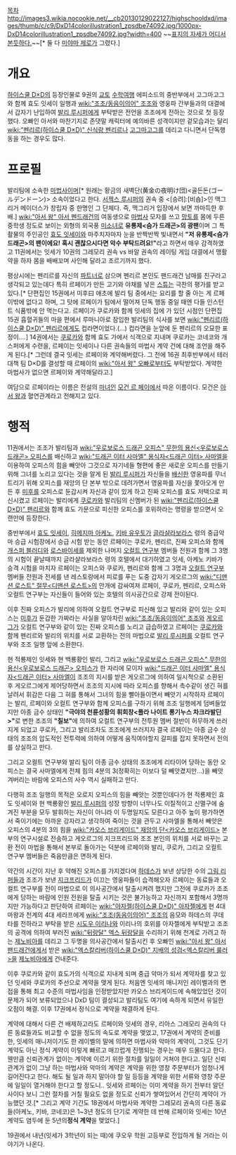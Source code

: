 '''{{{+1 Le Fay Pendragon / ルフェイ・ペンドラゴン}}}'''

[[목차]]
http://images3.wikia.nocookie.net/__cb20130129022127/highschooldxd/images/thumb/c/c9/DxD14colorillustration1_zpsdbe74092.jpg/1000px-DxD14colorillustration1_zpsdbe74092.jpg?width=400
~~[[카구야(확산성 밀리언 아서)|표지의 자세가 어디서 본듯하다.]]~~[* 둘 다 [[미야마 제로]]가 그렸다.]

= 개요 =
[[하이스쿨 D×D]]의 등장인물로 9권의 [[교토]] [[수학여행]] 에피소드의 중반부에서 고그마고그와 함께 효도 잇세이 일행과 [[wiki:"조조/동음이의어" 조조]]와 영웅파 간부들과의 대결에서 갑자기 난입하여 [[발리 루시퍼]]에게 부탁받은 전언을 조조에게 전하는 것으로 첫 등장했다. 오빠인 아서와 마찬기지로 존댓말 캐릭터에 예의바른 성격이지만 겉모습과는 달리 [[wiki:"펜리르(하이스쿨 D×D)" 신식랑 펜리르]]나 [[고그마고그]]를 데리고 다니면서 단독행동을 하는 경우도 많다.

= 프로필 =
발리팀에 소속한 [[마법사]]이며[* 원래는 황금의 새벽단(黄金の夜明け団)<골든돈(ゴールデンドーン)> 소속이었다고 한다. [[서젝스 루시퍼]]의 권속 중 <[승려]:[비숍]>인 맥그리거 메이더스가 창립자 중 한명인 그 단체다. 즉, 맥그리거 입장에서 보면 까마득한 후배.] [[wiki:"아서 왕" 아서 펜드래건]]의 여동생으로 [[마법사]] 모자를 쓰고 [[망토]]를 몸에 두른 중학생 정도로 보이는 외형의 외국풍 [[미소녀]]로 '''유룡제<슴가 드래곤>의 광팬'''이며 그 특촬물의 주인공인 [[효도 잇세이]]와 마주치자마자 눈을 반짝반짝 빛내면서 '''"저 유룡제<슴가 드래곤>의 팬이에요! 혹시 괜찮으시다면 악수 부탁드려요!"'''라고 하면서 매우 감격하였고 11권에서는 잇세가 10권의 그레모리 권속 vs 바알 권속의 레이팅 게임 대결에서 맹활약을 하자 몸을 배배꼬며 사인해 달라고 조르기까지 했다.

평상시에는 펜리르를 자신의 [[파트너]]로 삼으며 펜리르 본인도 팬드래건 남매를 친구라고 생각되고 있는데다 특히 르페이가 만든 고기와 야채를 넣은 [[스튜]]는 극찬의 평가를 받고 있다.[* 단편집인 15권에서 미후曰 애초에 발리 팀 중에서는 요리를 할 줄 아는 게 르페이밖에 없다고 하며, 그 탓에 르페이가 팀에서 떨어져 단독 행동 중일 때엔 다들 인스턴트 식품밖에 안 먹는다고. 르페이가 쿠로카와 함께 잇세의 집에 가 있던 시점인 단편집 15권 흡혈귀들의 마을 편에서 루마니아로 잠입한 발리팀의 식사를 보면 [[wiki:"펜리르(하이스쿨 D×D)" 펜리르]]에게도 컵라면이었다.(...) 컵라면을 눈앞에 둔 펜리르의 오묘한 표정이....] 14권에서는 [[쿠로카]]와 함께 효도 가에서 식객으로 지내며 쿠로카는 코네코와 개스퍼에게 수련을, 르페이는 잇세이나 다른 권속들의 마법사 계약 건에 대해 조언을 해주게 된다.[* 그런데 결국 잇세는 르페이와 계약해버렸다. 그 전에 16권 최후반부에서 테러대책 팀 D×D를 결성할 때 르페이의 [[wiki:"아서 왕" 오빠]]로부터도 부탁받았다. 계약한 마법사가 없으면 르페이와 계약해달라고.]

여담으로 르페이라는 이름은 전설의 [[마녀]]인 [[모건 르 페이]]에서 따온 이름이다. 모건은 [[아서 왕]]과 혈연관계라고 전해지고 있다.

= 행적 =
11권에서는 조조가 발리팀과 [[wiki:"우로보로스 드래곤 오피스" 무한의 용신<우로보로스 드래곤> 오피스]]를 배신하고 [[wiki:"드래곤 이터 사마엘" 용식자<드래곤 이터> 사마엘]]을 이용하여 오피스의 힘을 빼앗아 그것으로 자기네들 형편에 좋은 새로운 오피스를 만들기 위해 그녀를 노리고 있다는 것을 알게 된 [[발리 루시퍼]]가 자신들을 [[배신]]한 영웅파를 무너트리기 위해 오피스를 재앙의 단 본부 밖으로 데려가면서 영웅파를 자신을 쫓아오게 만든 후 [[미후]]를 오피스로 둔갑시켜 자신과 같이 있게 하고 진짜 오피스를 효도 저택으로 피신시켰고 르페이는 발리에게 [[쿠로카]]와 발리팀의 신멤버가 된 [[wiki:"펜리르(하이스쿨 D×D)" 펜리르]]와 함께 효도 가문으로 피신한 오피스를 호위하라는 명령을 받으면서 오랜만에 등장한다.

중반부에서 [[효도 잇세이]], [[히메지마 아케노]], [[키바 유우토]]가 [[글라샬라보라스]] 령의 중급악마 승급 시험장에서 승급 시험 받는 동안 르페이는 쿠로카, 펜리르, 진짜 오피스와 함께 [[개스퍼 블러디]]와 [[로스바이세]]를 제외한 나머지 [[오컬트 연구부]] 멤버들 전원과 함께 그 3명의 시험이 끝날때까지 글라샬라보라스 령의 호텔에서 대기하였고 잇세, 아케노 키바가 승격 시험을 마치자 르페이는 오피스와 쿠로카, 펜리르와 함께 그 3명과 [[오컬트 연구부]] 멤버들 전원과 전세를 낸 레스토랑에서 피로를 푸는 도중 갑자기 게오르그의 [[wiki:"디맨션 로스트" 절무<디맨션 로스트>]]의 안개에 감싸여져 르페이, 쿠로카, 펜리르, 오피스와 오컬트 연구부는 자신들이 들어와 있는 호텔의 의사공간으로 강제 전이된다.

이후 진짜 오피스가 발리에 의하여 오컬트 연구부로 피신해 있고 발리와 같이 있는 오피스는 [[미후]]가 둔갑한 가짜라는 사실을 알아차린 [[wiki:"조조/동음이의어" 조조]]와 [[게오르그]]가 오컬트 연구부와 같이 있는 진짜 오피스를 노리고 급습하였고 르페이는 [[쿠로카]]와 함께 펜리르와 발리의 위치를 서로 교환하는 전의 마법으로 [[발리 루시퍼]]를 오컬트 연구부와 조조 일행 앞에 소환한다.

현 적룡제인 잇세와 현 백룡황인 발리, 그리고 [[wiki:"우로보로스 드래곤 오피스" 무한의 용신<우로보로스 드래곤> 오피스]]가 한 자리에 모이자 [[wiki:"드래곤 이터 사마엘" 용식자<드래곤 이터> 사마엘]]이 조조의 지시를 받은 게오르그에 의하여 일시적으로 소환된 후 게오르그에게 제어당하면서 조조의 지시에 따라 오피스를 향해서 촉수같이 생긴 혀를 날려서 휘감은 다음 그 혀를 통해서 그녀의 힘을 빨아들이면서 빼앗기 시작하자 르페이는 발리, 르페이와 오컬트 연구부와 함께 오피스를 구하기 위해 조조 일행에게 덤벼들었지만 아종 금수 상태인 '''"극야의 천륜성황의 휘회창<폴라 나이트 롱기누스 차크라발딘>"'''로 변한 조조의 '''"칠보"'''에 의하여 오컬트 연구부의 전투원 멤버 절반이 허무하게 쓰러지게 되었고 쿠로카, 그리고 발리조차도 조조에게 쓰러지자 결국 르페이는 아종 금수 상태의 조조의 압도적인 전투력에 의하여 어떻게 움직여야할지 갈피를 잡지 못하면서 전의를 상실하고 만다.

그리고 오컬트 연구부와 발리 팀이 아종 금수 상태의 조조에게 리타이어 당하는 동안 오피스는 결국 사마엘에게 전체 힘의 4분의 3(정확히는 이보다 덜 빼앗겼지만...)을 빼앗겨버리는 바람에 오피스의 사수 역시 실패하고 만다.

다행히 조조 일행의 목적은 오로지 오피스의 힘을 빼앗는 것뿐인데다가 현 적룡제인 효도 잇세이와 현 백룡황인 [[발리 루시퍼]]의 성장 방향이 너무나도 이질적이고 신멸구에 숨겨진 부분을 모두 발휘하는 자신이 아니라 이 두명일지도 모른다고 아주 높이 평가하면서 죽이기에는 아까운 강자라고 생각하여 죽이는 것을 관두고 사마엘을 통해서 빼앗은 오피스의 4분의 3의 힘을 [[wiki:"카오스 브리게이드" 재앙의 단<카오스 브리게이드>]] 본부의 연구시설로 전송하고 게오르그의 지크프리드와 조조 본인의 위치를 서로 바꾸는 교환 전이 마법을 통해서 본부로 돌아가는 덕분에 르페이와 발리, 쿠로카, 그리고 오컬트 연구부 멤버들은 죽음만큼은 면하게 된다.

약간의 시간이 지난 후 약해진 오피스를 가지겠다며 [[하데스]]가 보낸 상당한 수의 [[그림 리퍼]]들과 조조가 보낸 [[지크프리드]]가 이끄는 영웅파들이 습격해오자 르페이는 동료들과 오컬트 연구부를 전이 마법으로 이 의사공간에서 탈출시켜려 했지만 그전에 쿠로카가 조조에게 당하는 바람에 인원 전원을 탈출 시키는 것은 불가능하고 자신까지 포함해서 3명까지만 가능하다고 판단하여 르페이는 [[wiki:"아자젤(하이스쿨 D×D)" 아자젤]]에게 현 4대 마왕과 천계의 4대 세라프에게 [[wiki:"조조(동음이의어)" 조조]]의 음모와 하데스의 쿠데타를 전하라고 부탁을 받은 [[시도우 이리나]]와 이리나의 호위를 아자젤에게 부탁받고 조조의 공격에 의하여 부러진 [[wiki:"뒤랑달" 엑스 뒤랑달]]을 수리하기 위해 천계로 가려고 하는 [[제노비아]]를 데리고 그 두명을 의사공간에서 탈출시킨 후 오빠인 [[wiki:"아서 왕" 아서 팬드래건]]에게서 받은 [[wiki:"엑스칼리버(하이스쿨 D×D)" 지배의 성검<엑스칼리버 룰러>]]을 [[제노비아]]에게 건내준다.

이후 쿠로카와 같이 효도가의 식객으로 지내게 되며 중급 악마가 되서 계약자를 찾고 있던 잇세와 쿠로카의 주선으로 계약을 맺게 된다. 처음엔 잇세의 매니저인 레이벨과의 면접을 통해 최고 수준의 마법사임을 인정받았지만 카오스 브리게이드에 속해있었던 것이 문제가 되어 보류되었으나 DxD 팀이 결성되고 발리팀도 여기에 속하게 되면서 유일한 오점이 해결. 이후 17권에서 정식으로 계약을 채결하게 된다.

계약에 대해서 다른 건 배제하고라도 르페이와 잇세의 경우, 리아스 그레모리 권속의 다른 동료들과도 비교할 수 없을 정도의 속도로 계약을 맺었고, 17권에서 계약의 준비를 한, 잇세의 매니저이기도 한 레이벨의 말에 의하면 마법사와 악마의 계약이, 그것도 단기 계약도 아닌 정식 계약이 이렇게 빠르고 매끄럽게 진행되는 경우는 매우 드물다고 한다. 웬만큼 신뢰관계가 없이는 계약에 이르기 위한 절차를 일일이 거쳐야 한다고. 일단 신뢰 관계가 없이 그냥 하는 마법사와 악마의 계약은 계약을 위한 영창 주문부터가 엄청나게 길어진다고 한다. 해도 될 일과 하지 말아야 할 일 등등을 계약을 위한 서류와 영창 주문에 일일이 열거해야 한다고 할 정도니.. 잇세와 르페이는 이미 계약을 하기 전부터 알던 사이다 보니 그런 절차를 거칠 필요도 없을 정도로 신뢰가 쌓여있어서 간단히 계약이 가능했던 것.[* 그리고 계약 기간도 18권에서 마법사와 계약한 그레모리 권속의 다른 동료들(아케노, 키바, 코네코)은 1~3년 정도의 단기로 계약한 데 반해 르페이와 잇세는 10년 계약도 염두에 둔 5년의''' 정식 계약'''을 맺었다.]

19권에서 내년(잇세가 3학년이 되는 때)에 쿠오우 학원 고등부로 전입하게 될 거라는 이야기가 나온다.
